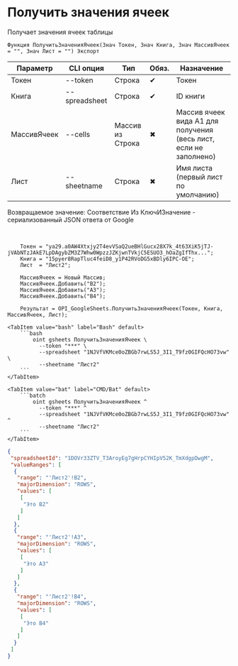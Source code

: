 ﻿---
sidebar_position: 3
description: Получить значения ячеек и другие функции для работы с Google Sheets в Открытом пакете интеграций - бесплатной open-source библиотеке интеграций для 1С:Предприятие 8, OneScript и CLI
keywords: [1C, 1С, 1С:Предприятие, 1С:Предприятие 8.3, API, Интеграция, Сервисы, Обмен, OneScript, CLI, Google Sheets]
---


# Получить значения ячеек
 Получает значения ячеек таблицы



`Функция ПолучитьЗначенияЯчеек(Знач Токен, Знач Книга, Знач МассивЯчеек = "", Знач Лист = "") Экспорт`

  | Параметр | CLI опция | Тип | Обяз. | Назначение |
  |-|-|-|-|-|
  | Токен | --token | Строка | &#x2714; | Токен |
  | Книга | --spreadsheet | Строка | &#x2714; | ID книги |
  | МассивЯчеек | --cells | Массив из Строка | &#x2716; | Массив ячеек вида А1 для получения (весь лист, если не заполнено) |
  | Лист | --sheetname | Строка | &#x2716; | Имя листа (первый лист по умолчанию) |

  
  Возвращаемое значение:   Соответствие Из КлючИЗначение - сериализованный JSON ответа от Google

<br/>




```bsl title="Пример использования для 1С:Предприятие/OneScript"
    Токен = "ya29.a0AW4Xtxjy2T4evVSaQ2ueBHlGucx28X7k_4t63XiK5jTJ-jVAbNTzJAkE7LpDAgybZM3Z7Whw0WpzzJZKjwnTVkjC5ESUO3_hOaZgIfThx...";
    Книга = "15pyer8RapTluc4feiD8_y1P42RVoDG5xBDly6IPC-OE";
    Лист  = "Лист2";

    МассивЯчеек = Новый Массив;
    МассивЯчеек.Добавить("B2");
    МассивЯчеек.Добавить("A3");
    МассивЯчеек.Добавить("B4");

    Результат = OPI_GoogleSheets.ПолучитьЗначенияЯчеек(Токен, Книга, МассивЯчеек, Лист);
```
    

 <Tabs>
  
    <TabItem value="bash" label="Bash" default>
        ```bash
            oint gsheets ПолучитьЗначенияЯчеек \
              --token "***" \
              --spreadsheet "1NJVfVKMce0oZBGb7rwLS5J_3I1_T9fz0GIFQcHO73vw" \
              --sheetname "Лист2"
        ```
    </TabItem>
  
    <TabItem value="bat" label="CMD/Bat" default>
        ```batch
            oint gsheets ПолучитьЗначенияЯчеек ^
              --token "***" ^
              --spreadsheet "1NJVfVKMce0oZBGb7rwLS5J_3I1_T9fz0GIFQcHO73vw" ^
              --sheetname "Лист2"
        ```
    </TabItem>
</Tabs>


```json title="Результат"
{
 "spreadsheetId": "1DOVr33ZTV_T3AroyEg7gHrpCYHIpV52K_TmXdgpDwgM",
 "valueRanges": [
  {
   "range": "'Лист2'!B2",
   "majorDimension": "ROWS",
   "values": [
    [
     "Это B2"
    ]
   ]
  },
  {
   "range": "'Лист2'!A3",
   "majorDimension": "ROWS",
   "values": [
    [
     "Это A3"
    ]
   ]
  },
  {
   "range": "'Лист2'!B4",
   "majorDimension": "ROWS",
   "values": [
    [
     "Это B4"
    ]
   ]
  }
 ]
}
```
